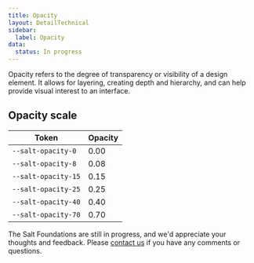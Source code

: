 ```yaml
---
title: Opacity
layout: DetailTechnical
sidebar:
  label: Opacity
data:
  status: In progress
---
```


Opacity refers to the degree of transparency or visibility of a design element. It allows for layering, creating depth and hierarchy, and can help provide visual interest to an interface.

## Opacity scale

| Token               | Opacity |
| ------------------- | ------- |
| `--salt-opacity-0`  | 0.00    |
| `--salt-opacity-8`  | 0.08    |
| `--salt-opacity-15` | 0.15    |
| `--salt-opacity-25` | 0.25    |
| `--salt-opacity-40` | 0.40    |
| `--salt-opacity-70` | 0.70    |

<Callout title="Have some feedback?">

The Salt Foundations are still in progress, and we'd appreciate your thoughts and feedback. Please [contact us](../support-and-contributions/index) if you have any comments or questions.
</Callout>
